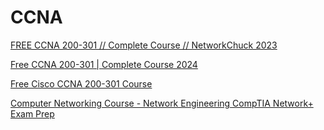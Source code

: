 # CCNA

[FREE CCNA 200-301 // Complete Course // NetworkChuck 2023](https://youtube.com/playlist?list=PLIhvC56v63IJVXv0GJcl9vO5Z6znCVb1P)

[Free CCNA 200-301 | Complete Course 2024](https://youtube.com/playlist?list=PLxbwE86jKRgMpuZuLBivzlM8s2Dk5lXBQ&si=5P7Kn6tIklUXAqCa)

[Free Cisco CCNA 200-301 Course](https://youtube.com/playlist?list=PLhfrWIlLOoKPc2RecyiM_A9nf3fUU3e6g)

[Computer Networking Course - Network Engineering CompTIA Network+ Exam Prep](https://youtu.be/qiQR5rTSshw)
